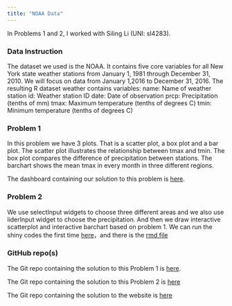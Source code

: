 ```yaml
---
title: "NOAA Data"
---
```


In Problems 1 and 2, I worked with Siling Li (UNI: sl4283).

### Data Instruction

The dataset we used is the NOAA. It contains five core variables for all New York state weather stations from January 1, 1981 through December 31, 2010. We will focus on data from January 1,2016 to December 31, 2016. 
The resulting R dataset weather contains variables:
name: Name of weather station
id: Weather station ID
date: Date of observation
prcp: Precipitation (tenths of mm)
tmax: Maximum temperature (tenths of degrees C)
tmin: Minimum temperature (tenths of degrees C)

### Problem 1 
In this problem we have 3 plots. That is a scatter plot, a box plot and a bar plot. The scatter plot illustrates the relationship between tmax and tmin. The box plot compares the difference of precipitation between stations. The barchart shows the mean tmax in every month in three different regions.

The dashboard containing our solution to this problem is [here](dashboard.html).

### Problem 2
We use selectInput widgets to choose three different areas and we also use liderInput widget to choose the precipitation. And then we draw interactive scatterplot and interactive barchart based on problem 1. We can run the shiny codes the first time [here](http://127.0.0.1:7335/shiny_dashboard.Rmd)，and there is the [rmd file](https://github.com/zxinxinz/P8105_hw6_shiny)

### GitHub repo(s)
The Git repo containing the solution to this Problem 1 is [here](https://github.com/zxinxinz/P8105_hw6-dashboard).

The Git repo containing the solution to this Problem 2 is [here](https://github.com/zxinxinz/P8105_hw6_shiny)

The Git repo containing the solution to the website is [here](https://github.com/zxinxinz/website)




